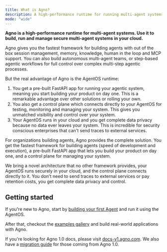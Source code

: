 ```yaml
---
title: What is Agno?
description: A high-performance runtime for running multi-agent systems in your cloud.
mode: "wide"
---
```


**Agno is a high-performance runtime for multi-agent systems. Use it to build, run and manage secure multi-agent systems in your cloud.**

Agno gives you the fastest framework for building agents with out of the box session management, memory, knowledge, human in the loop and MCP support. You can also build autonomous multi-agent teams, or step-based agentic workflows for full control over complex multi-step agentic processes.

But the real advantage of Agno is the AgentOS runtime:

1. You get a pre-built FastAPI app for running your agentic system, meaning you start building your product on day one. This is a remarkable advantage over other solutions or rolling your own.
2. You also get a control plane which connects directly to your AgentOS for testing, monitoring and managing your system. This gives you unmatched visibility and control over your system.
3. Your AgentOS runs in your cloud and you get complete data privacy because no data ever leaves your system. This is incredible for security conscious enterprises that can't send traces to external services.

For organizations building agents, Agno provides the complete solution. You get the fastest framework for building agents (speed of development and execution), a pre-built FastAPI app that lets you build your product on day one, and a control plane for managing your system.

We bring a novel architecture that no other framework provides, your AgentOS runs securely in your cloud, and the control plane connects directly to it. You don't need to send traces to external services or pay retention costs, you get complete data privacy and control.

## Getting started

If you're new to Agno, start by [building your first Agent](/introduction/first-agent) and run it using the AgentOS.

After that, checkout the [examples gallery](/examples/introduction) and build real-world applications with Agno.

<Tip>

If you're looking for Agno 1.0 docs, please visit [docs-v1.agno.com](https://docs-v1.agno.com). We also have a [migration guide](/how-to/v2-migration) for those coming from Agno 1.0.

</Tip>

